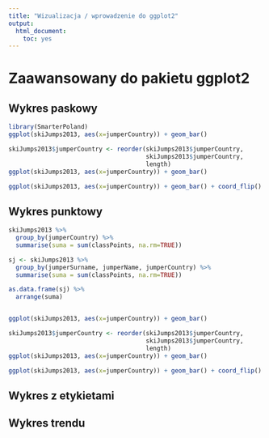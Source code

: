 ```yaml
---
title: "Wizualizacja / wprowadzenie do ggplot2"
output:
  html_document:
    toc: yes
---
```


# Zaawansowany do pakietu ggplot2

## Wykres paskowy

```r

library(SmarterPoland)
ggplot(skiJumps2013, aes(x=jumperCountry)) + geom_bar()

skiJumps2013$jumperCountry <- reorder(skiJumps2013$jumperCountry, 
                                      skiJumps2013$jumperCountry, 
                                      length)
ggplot(skiJumps2013, aes(x=jumperCountry)) + geom_bar()

ggplot(skiJumps2013, aes(x=jumperCountry)) + geom_bar() + coord_flip()

```


## Wykres punktowy

```r

skiJumps2013 %>%
  group_by(jumperCountry) %>%
  summarise(suma = sum(classPoints, na.rm=TRUE))

sj <- skiJumps2013 %>%
  group_by(jumperSurname, jumperName, jumperCountry) %>%
  summarise(suma = sum(classPoints, na.rm=TRUE))

as.data.frame(sj) %>%
  arrange(suma)


ggplot(skiJumps2013, aes(x=jumperCountry)) + geom_bar()

skiJumps2013$jumperCountry <- reorder(skiJumps2013$jumperCountry, 
                                      skiJumps2013$jumperCountry, 
                                      length)
ggplot(skiJumps2013, aes(x=jumperCountry)) + geom_bar()

ggplot(skiJumps2013, aes(x=jumperCountry)) + geom_bar() + coord_flip()

```

## Wykres z etykietami


## Wykres trendu







